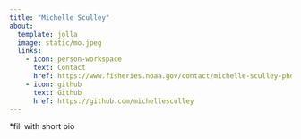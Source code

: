 ```yaml
---
title: "Michelle Sculley"
about:
  template: jolla
  image: static/mo.jpeg
  links:
    - icon: person-workspace
      text: Contact
      href: https://www.fisheries.noaa.gov/contact/michelle-sculley-phd
    - icon: github
      text: Github
      href: https://github.com/michellesculley
---
```



*fill with short bio
